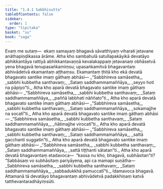 ```yaml
---
title: "1.4.1 Sabbhisutta"
tableOfContents: false
sidebar:
  order: 1
type: "tipitaka"
basket: "su"
book: "saga"
---
```



<DynamicBreadcrumb />

<Division number="31" book="saga" bookNo="12" page="16">

<Paragraph number="127" book="saga">
Evaṃ me sutaṃ—  ekaṃ samayaṃ bhagavā sāvatthiyaṃ viharati jetavane anāthapiṇḍikassa ārāme. Atha kho sambahulā satullapakāyikā devatāyo abhikkantāya rattiyā abhikkantavaṇṇā kevalakappaṃ jetavanaṃ obhāsetvā yena bhagavā tenupasaṅkamiṃsu; upasaṅkamitvā bhagavantaṃ abhivādetvā ekamantaṃ aṭṭhaṃsu. Ekamantaṃ ṭhitā kho ekā devatā bhagavato santike imaṃ gāthaṃ abhāsi—
</Paragraph>

<Paragraph number="128" type="verses" book="saga">
_“Sabbhireva samāsetha,_  
_sabbhi kubbetha santhavaṃ;_  
_Sataṃ saddhammamaññāya,_  
_seyyo hoti na pāpiyo”ti._  

</Paragraph>

<Paragraph number="129" book="saga">
Atha kho aparā devatā bhagavato santike imaṃ gāthaṃ abhāsi—
</Paragraph>

<Paragraph number="130" type="verses" book="saga">
_“Sabbhireva samāsetha,_  
_sabbhi kubbetha santhavaṃ;_  
_Sataṃ saddhammamaññāya,_  
_paññā labbhati nāññato”ti._  

</Paragraph>

<Paragraph number="131" book="saga">
Atha kho aparā devatā bhagavato santike imaṃ gāthaṃ abhāsi—
</Paragraph>

<Paragraph number="132" type="verses" book="saga">
_“Sabbhireva samāsetha,_  
_sabbhi kubbetha santhavaṃ;_  
_Sataṃ saddhammamaññāya,_  
_sokamajjhe na socatī”ti._  

</Paragraph>

<Paragraph number="133" book="saga">
Atha kho aparā devatā bhagavato santike imaṃ gāthaṃ abhāsi—
</Paragraph>

<Paragraph number="134" type="verses" book="saga">
_“Sabbhireva samāsetha,_  
_sabbhi kubbetha santhavaṃ;_  
_Sataṃ saddhammamaññāya,_  
_ñātimajjhe virocatī”ti._  

</Paragraph>

<Paragraph number="135" book="saga">
Atha kho aparā devatā bhagavato santike imaṃ gāthaṃ abhāsi—
</Paragraph>

<Paragraph number="136" type="verses" book="saga">
_“Sabbhireva samāsetha,_  
_sabbhi kubbetha santhavaṃ;_  
_Sataṃ saddhammamaññāya,_  
_sattā gacchanti suggatin”ti._  

</Paragraph>

<Paragraph number="137" book="saga">
Atha kho aparā devatā bhagavato santike imaṃ gāthaṃ abhāsi—
</Paragraph>

<Paragraph number="138" type="verses" book="saga">
_“Sabbhireva samāsetha,_  
_sabbhi kubbetha santhavaṃ;_  
_Sataṃ saddhammamaññāya,_  
_sattā tiṭṭhanti sātatan”ti._  

</Paragraph>

<Paragraph number="139" book="saga">
Atha kho aparā devatā bhagavantaṃ etadavoca—  “kassa nu kho, bhagavā, subhāsitan”ti?
</Paragraph>

<Paragraph number="140" book="saga">
“Sabbāsaṃ vo subhāsitaṃ pariyāyena, api ca mamapi suṇātha—
</Paragraph>

<Paragraph number="141" type="verses" book="saga">
_Sabbhireva samāsetha,_  
_sabbhi kubbetha santhavaṃ;_  
_Sataṃ saddhammamaññāya,_  
_sabbadukkhā pamuccatī”ti._  

</Paragraph>

<Paragraph number="142" book="saga">
Idamavoca bhagavā. Attamanā tā devatāyo bhagavantaṃ abhivādetvā padakkhiṇaṃ katvā tatthevantaradhāyiṃsūti.
</Paragraph>
</Division>